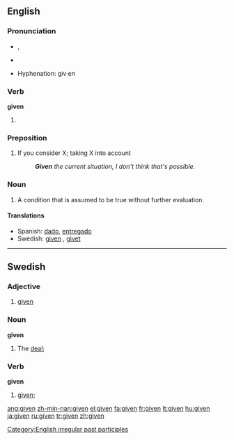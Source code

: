 ==English==

{{rank|home|whose|words|236|given|hands|turned|taken}}

===Pronunciation===
*{{IPA|/'gɪvən/}}, {{SAMPA|/'gIv@n/}}
*{{audio|En-us-given.ogg|Audio (US)}}
*:{{rhymes|ɪvən}}
*Hyphenation: giv·en

===Verb===
'''given'''

# {{past participle of|[[give]]}}

===Preposition===
{{en-prep}}

# If you consider X; taking X into account 
#: '''''Given''' the current situation, I don't think that's possible.''

===Noun===
{{en-noun}}

# A condition that is assumed to be true without further evaluation.

====Translations====
{{trans-top|condition assumed to be true}}
*Spanish: [[dado#Verb_2|dado]], [[entregado]]
*Swedish: [[#Swedish|given]] {{c}}, [[givet]] {{n}}
{{trans-mid}}
{{trans-bottom}}

[[Category:English irregular past participles]]

----

==Swedish==

===Adjective===
{{sv-adj-pastpart|given|givet|givne|givna|givna}}

# [[#English|given]]

===Noun===
'''given'''

# The [[deal]]; {{sv-noun-form-def|giv}}

===Verb===
'''given'''

# [[#English|given]]; {{sv-verb-form-pastpart|ge}}

[[ang:given]]
[[zh-min-nan:given]]
[[el:given]]
[[fa:given]]
[[fr:given]]
[[lt:given]]
[[hu:given]]
[[ja:given]]
[[ru:given]]
[[tr:given]]
[[zh:given]]